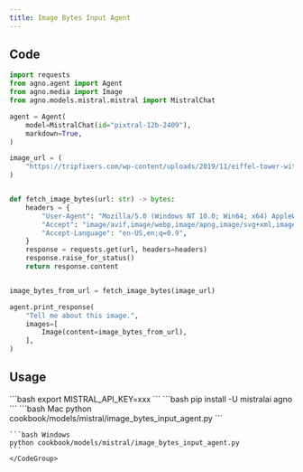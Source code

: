 ```yaml
---
title: Image Bytes Input Agent
---
```


## Code

```python cookbook/models/mistral/image_bytes_input_agent.py
import requests
from agno.agent import Agent
from agno.media import Image
from agno.models.mistral.mistral import MistralChat

agent = Agent(
    model=MistralChat(id="pixtral-12b-2409"),
    markdown=True,
)

image_url = (
    "https://tripfixers.com/wp-content/uploads/2019/11/eiffel-tower-with-snow.jpeg"
)


def fetch_image_bytes(url: str) -> bytes:
    headers = {
        "User-Agent": "Mozilla/5.0 (Windows NT 10.0; Win64; x64) AppleWebKit/537.36 (KHTML, like Gecko) Chrome/91.0.4472.124 Safari/537.36",
        "Accept": "image/avif,image/webp,image/apng,image/svg+xml,image/*,*/*;q=0.8",
        "Accept-Language": "en-US,en;q=0.9",
    }
    response = requests.get(url, headers=headers)
    response.raise_for_status()
    return response.content


image_bytes_from_url = fetch_image_bytes(image_url)

agent.print_response(
    "Tell me about this image.",
    images=[
        Image(content=image_bytes_from_url),
    ],
)

```

## Usage

<Steps>
  <Snippet file="create-venv-step.mdx" />

  <Step title="Set your API key">
    ```bash
    export MISTRAL_API_KEY=xxx
    ```
  </Step>

  <Step title="Install libraries">
    ```bash
    pip install -U mistralai agno
    ```
  </Step>

  <Step title="Run Agent">
    <CodeGroup>
    ```bash Mac
    python cookbook/models/mistral/image_bytes_input_agent.py
    ```

    ```bash Windows
    python cookbook/models/mistral/image_bytes_input_agent.py
    ```
    </CodeGroup>
  </Step>
</Steps>
